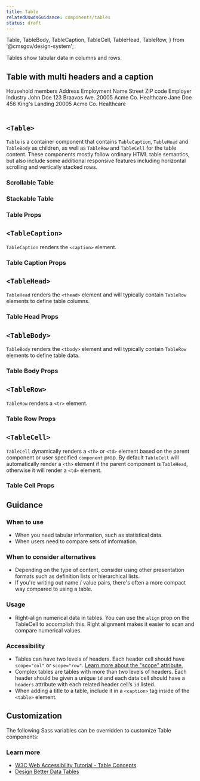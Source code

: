 ```yaml
---
title: Table
relatedUswdsGuidance: components/tables
status: draft
---
```


  Table,
  TableBody,
  TableCaption,
  TableCell,
  TableHead,
  TableRow,
} from '@cmsgov/design-system';

Tables show tabular data in columns and rows.

## Table with multi headers and a caption

<EmbeddedExample>
  <Table>
    <TableCaption>Household members</TableCaption>
    <col />
    <colgroup span="2"></colgroup>
    <colgroup span="2"></colgroup>
    <TableHead>
      <TableRow>
        <TableCell component="td" rowspan="1"></TableCell>
        <TableCell component="th" colspan="2" className="ds-u-text-align--center" scope="colgroup">
          Address
        </TableCell>
        <TableCell component="th" colspan="2" className="ds-u-text-align--center" scope="colgroup">
          Employment
        </TableCell>
      </TableRow>
      <TableRow>
        <TableCell component="th" scope="col">
          Name
        </TableCell>
        <TableCell component="th" scope="col">
          Street
        </TableCell>
        <TableCell component="th" scope="col">
          ZIP code
        </TableCell>
        <TableCell component="th" scope="col">
          Employer
        </TableCell>
        <TableCell component="th" scope="col">
          Industry
        </TableCell>
      </TableRow>
    </TableHead>
    <TableBody>
      <TableRow>
        <TableCell component="th" scope="row">
          John Doe
        </TableCell>
        <TableCell component="td">123 Braavos Ave.</TableCell>
        <TableCell component="td">20005</TableCell>
        <TableCell component="td">Acme Co.</TableCell>
        <TableCell component="td">Healthcare</TableCell>
      </TableRow>
      <TableRow>
        <TableCell component="th" scope="row">
          Jane Doe
        </TableCell>
        <TableCell component="td">456 King's Landing</TableCell>
        <TableCell component="td">20005</TableCell>
        <TableCell component="td">Acme Co.</TableCell>
        <TableCell component="td">Healthcare</TableCell>
      </TableRow>
    </TableBody>
  </Table>
</EmbeddedExample>

## `<Table>`

`Table` is a container component that contains `TableCaption`, `TableHead` and `TableBody` as children,
as well as `TableRow` and `TableCell` for the table content. These components mostly follow ordinary HTML table semantics, but also include some additional
responsive features including horizontal scrolling and vertically stacked rows.

<ViewSourceLink sourceFilePath="components/Table/Table.tsx" />

### Scrollable Table

<ResponsiveExample title="Scrollable table example" storyId="components-table--scrollable-table" />

### Stackable Table

<ResponsiveExample
  componentName="stackable table example"
  storyId="components-table--stackable-table"
/>

### Table Props

<PropTable componentName="Table" />

## `<TableCaption>`

`TableCaption` renders the `<caption>` element.

<ViewSourceLink sourceFilePath="components/Table/TableCaption.tsx" />

### Table Caption Props

<PropTable componentName="TableCaption" />

## `<TableHead>`

`TableHead` renders the `<thead>` element and will typically contain `TableRow` elements to define table columns.

<ViewSourceLink sourceFilePath="components/Table/TableHead.tsx" />

### Table Head Props

<PropTable componentName="TableHead" />

## `<TableBody>`

`TableBody` renders the `<tbody>` element and will typically contain `TableRow` elements to define table data.

<ViewSourceLink sourceFilePath="components/Table/TableBody.tsx" />

### Table Body Props

<PropTable componentName="TableBody" />

## `<TableRow>`

`TableRow` renders a `<tr>` element.

<ViewSourceLink sourceFilePath="components/Table/TableRow.tsx" />

### Table Row Props

<PropTable componentName="TableRow" />

## `<TableCell>`

`TableCell` dynamically renders a `<th>` or `<td>` element based on the parent component or user specified `component` prop. By default `TableCell` will automatically render a `<th>` element if the parent component is `TableHead`, otherwise it will render a `<td>` element.

<ViewSourceLink sourceFilePath="components/Table/TableCell.tsx" />

### Table Cell Props

<PropTable componentName="TableCell" />

## Guidance

### When to use

- When you need tabular information, such as statistical data.
- When users need to compare sets of information.

### When to consider alternatives

- Depending on the type of content, consider using other presentation formats such as definition lists or hierarchical lists.
- If you're writing out name / value pairs, there's often a more compact way compared to using a table.

### Usage

- Right-align numerical data in tables. You can use the `align` prop on the TableCell to accomplish this. Right alignment makes it easier to scan and compare numerical values.

### Accessibility

- Tables can have two levels of headers. Each header cell should have `scope="col"` or `scope="row"`. [Learn more about the "scope" attribute.](https://developer.mozilla.org/en-US/docs/Web/HTML/Element/th#attr-scope)
- Complex tables are tables with more than two levels of headers. Each header should be given a unique `id` and each data cell should have a `headers` attribute with each related header cell’s `id` listed.
- When adding a title to a table, include it in a `<caption>` tag inside of the `<table>` element.

## Customization

The following Sass variables can be overridden to customize Table components:

<ComponentThemeOptions
  componentname="table"
/>

### Learn more

- [W3C Web Accessibility Tutorial \- Table Concepts](https://www.w3.org/WAI/tutorials/tables/)
- [Design Better Data Tables](https://medium.com/mission-log/design-better-data-tables-430a30a00d8c)
